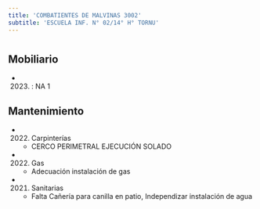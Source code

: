 ```yaml
---
title: 'COMBATIENTES DE MALVINAS 3002'
subtitle: 'ESCUELA INF. N° 02/14° H° TORNU'
---
```


#


## Mobiliario

*  (2023) : NA 1 





## Mantenimiento

*  (2022) Carpinterías 
    + CERCO PERIMETRAL  EJECUCIÓN  SOLADO

*  (2022) Gas 
    + Adecuación instalación de gas

*  (2021) Sanitarias 
    + Falta Cañería para canilla en patio, Independizar instalación de agua



